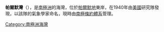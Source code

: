 {{Coord|71|15|S|61|10|W|display=title}}

'''帕爾默灣'''（{{lang-en|Palmer Inlet}}），是[[南極洲|南極洲]]的海灣，位於[[帕爾默地|帕爾默地]]東岸，在1940年由[[美國|美國]]研究隊發現，以該隊的氣象學家命名，現時由[[南極條約體系|南極條約體系]]管理。

{{Antarctica-geo-stub}}
[[Category:南極洲海灣|Category:南極洲海灣]]